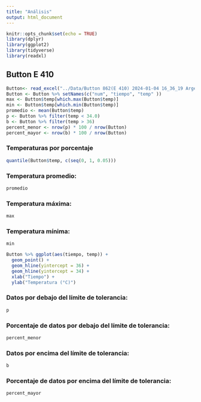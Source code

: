 ```yaml
---
title: "Análisis"
output: html_document
---
```


```r
knitr::opts_chunk$set(echo = TRUE)
library(dplyr)
library(ggplot2)
library(tidyverse)
library(readxl)
```

## Button E 410

```r
Button<- read_excel("../Data/Button 862(E 410) 2024-01-04 16_36_19 Argentina Standard Time (Data Argentina Standard Time).xlsx")
Button <- Button %>% setNames(c("num", "tiempo", "temp" ))
max <- Button$temp[which.max(Button$temp)]
min <- Button$temp[which.min(Button$temp)]
promedio <- mean(Button$temp)
p <- Button %>% filter(temp < 34.0)
b <- Button %>% filter(temp > 36)
percent_menor <- nrow(p) * 100 / nrow(Button)
percent_mayor <- nrow(b) * 100 / nrow(Button)
```

### Temperaturas por porcentaje

```r

quantile(Button$temp, c(seq(0, 1, 0.05)))
```

### Temperatura promedio:

```r
promedio
```

### Temperatura máxima:

```r
max
```

### Temperatura mínima:

```r
min
```


```r
Button %>% ggplot(aes(tiempo, temp)) + 
  geom_point() + 
  geom_hline(yintercept = 36) + 
  geom_hline(yintercept = 34) + 
  xlab("Tiempo") + 
  ylab("Temperatura (°C)")
```

### Datos por debajo del límite de tolerancia:

```r
p
```
### Porcentaje de datos por debajo del límite de tolerancia:

```r
percent_menor

```

### Datos por encima del límite de tolerancia:

```r
b
```

### Porcentaje de datos por encima del límite de tolerancia:

```r
percent_mayor
```

